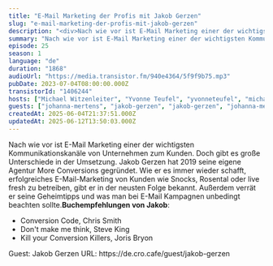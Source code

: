 ```yaml
---
title: "E-Mail Marketing der Profis mit Jakob Gerzen"
slug: "e-mail-marketing-der-profis-mit-jakob-gerzen"
description: "<div>Nach wie vor ist E-Mail Marketing einer der wichtigsten Kommunikationskanäle von Unternehmen zum Kunden. Doch gibt es große Unterschiede in der Umsetzung. Jakob Gerzen hat 2019 seine eigene Agentur More Conversions gegründet. Wie er es immer wieder schafft, erfolgreiches E-Mail-Marketing von Kunden wie Snocks, Rosental oder live fresh zu betreiben, gibt er in der neusten Folge bekannt. Außerdem verrät er seine Geheimtipps und was man bei E-Mail Kampagnen unbedingt beachten sollte.<strong>Buchempfehlungen von Jakob</strong>:</div><ul><li>Conversion Code, Chris Smith</li><li>Don't make me think, Steve King</li><li>Kill your Conversion Killers, Joris Bryon</li></ul><div>&nbsp;Guest: Jakob Gerzen URL: https://de.cro.cafe/guest/jakob-gerzen&nbsp;</div>"
summary: "Nach wie vor ist E-Mail Marketing einer der wichtigsten Kommunikationskanäle von Unternehmen zum Kunden. Doch gibt es große Unterschiede in der Umsetzung. Jakob Gerzen hat 2019 seine eigene Agentur More Conversions gegründet. Wie er es immer wieder schafft, erfolgreiches E-Mail-Marketing von Kunden wie Snocks, Rosental oder live fresh zu betreiben, gibt er in der neusten Folge bekannt. Außerdem verrät er seine Geheimtipps und was man bei E-Mail Kampagnen unbedingt beachten sollte.Buchempfehlungen von Jakob:Conversion Code, Chris SmithDon't make me think, Steve KingKill your Conversion Killers, Joris Bryon Guest: Jakob Gerzen URL: https://de.cro.cafe/guest/jakob-gerzen "
episode: 25
season: 1
language: "de"
duration: "1868"
audioUrl: "https://media.transistor.fm/940e4364/5f9f9b75.mp3"
pubDate: 2023-07-04T08:00:00.000Z
transistorId: "1406244"
hosts: ["Michael Witzenleiter", "Yvonne Teufel", "yvonneteufel", "michaelwitzenleiter"]
guests: ["johanna-mertens", "jakob-gerzen", "jakob-gerzen", "johanna-mertens"]
createdAt: 2025-06-04T21:37:51.000Z
updatedAt: 2025-06-12T13:50:03.000Z
---
```


Nach wie vor ist E-Mail Marketing einer der wichtigsten Kommunikationskanäle von Unternehmen zum Kunden. Doch gibt es große Unterschiede in der Umsetzung. Jakob Gerzen hat 2019 seine eigene Agentur More Conversions gegründet. Wie er es immer wieder schafft, erfolgreiches E-Mail-Marketing von Kunden wie Snocks, Rosental oder live fresh zu betreiben, gibt er in der neusten Folge bekannt. Außerdem verrät er seine Geheimtipps und was man bei E-Mail Kampagnen unbedingt beachten sollte.<strong>Buchempfehlungen von Jakob</strong>:
<ul><li>Conversion Code, Chris Smith</li><li>Don't make me think, Steve King</li><li>Kill your Conversion Killers, Joris Bryon</li></ul> Guest: Jakob Gerzen URL: https://de.cro.cafe/guest/jakob-gerzen
